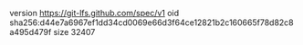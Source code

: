 version https://git-lfs.github.com/spec/v1
oid sha256:d44e7a6967ef1dd34cd0069e66d3f64ce12821b2c160665f78d82c8a495d479f
size 32407
